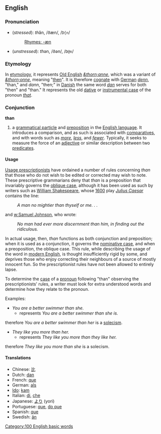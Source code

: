 ==English==
===Pronunciation===
*(''stressed''): ''th''ăn, /ðæn/, /<tt>D{n</tt>/
*:[[Rhymes:English:-æn|Rhymes: -æn]]
*(''unstressed''): ''th''ən, /ðən/, /<tt>D@n</tt>/

=== Etymology ===
In [[w:etymology|etymology]], it represents [[w:Old English language|Old English]] ''[[&thorn;anne]]'', which was a variant of ''[[&thorn;onne]]'', meaning "[[then]]".  It is therefore [[w:cognate|cognate]] with [[w:German language|German]] ''[[denn]]'', "than," and ''dann'', "then;" in [[w:Danish language|Danish]] the same word ''[[dan]]'' serves for both "then" and "than."  It represents the old [[w:dative case|dative]] or [[w:instrumental case|instrumental case]] of the pronoun ''[[that]]''.

===Conjunction===
'''than'''

# a [[w:grammatical particle|grammatical particle]] and [[w:preposition|preposition]] in the [[w:English language|English language]].  It  introduces a comparison, and as such is associated with [[w:comparative|comparative]]s, and with words such as ''[[more]]'', ''[[less]]'', and ''[[fewer]]''.  Typically, it seeks to measure the force of an [[w:adjective|adjective]] or similar description between two [[w:predicate|predicate]]s.

==== Usage ====
[[w:Prescription (linguistics)|Usage prescriptionists]] have ordained a number of rules concerning ''than'' that those who do not wish to be edited or corrected may wish to note.  These prescriptive grammarians deny that ''than'' is a preposition that invariably governs the [[w:oblique case|oblique case]], although it has been used as such by writers such as [[w:William Shakespeare|William Shakespeare]], whose [[w:1600|1600]] play ''[[w:Julius Caesar (play)|Julius Caesar]]'' contains the line:

:''A man no mightier than thyself or me. . .''

and [[w:Samuel Johnson]], who wrote:

:''No man had ever more discernment than him, in finding out the ridiculous.''

In actual usage, then, ''than'' functions as both conjunction and preposition; when it is used as a conjunction, it governs the [[w:nominative case|nominative case]], and when a preoposition, the oblique case.  This rule, while describing the usage of the word in [[w:modern English|modern English]], is thought insufficiently rigid by some, and deprives those who enjoy correcting their neighbours of a source of mostly innocent fun.  So the prescriptionist rules have not been allowed to entirely lapse.

To determine the [[en:noun case|case]] of a [[en:pronoun|pronoun]] following "than" observing the prescriptionists' rules, a writer must look for extra understood words and determine how they relate to the pronoun.

Examples:

* ''You are a better swimmer than she.''
** represents ''You are a better swimmer than she is.''

therefore ''You are a better swimmer than her'' is a [[solecism]].

* ''They like you more than her.''
** represents ''They like you more than they like her.''

therefore ''They like you more than she'' is a solecism.

====Translations====
*Chinese: [[比]]
*Dutch: [[dan]]
*French: [[que]]
*German: [[als]]
*[[Ido]]: [[kam]]
*Italian: [[di]], [[che]]
*Japanese: [[より]] (yori)
*Portuguese: [[que]], [[do que]]
*Spanish: [[que]]
*Swedish: [[än]]
[[Category:100 English basic words]]